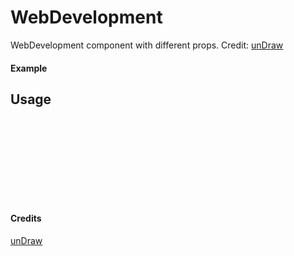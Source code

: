 
<Meta of={WebDevelopment} title="unDraw/WebDevelopment" />

# WebDevelopment

WebDevelopment component with different props.
Credit: [unDraw](https://undraw.co/illustrations)

#### Example

<Canvas of={WebDevelopment.Primary} />

## Usage

```ts
import { WebDevelopment } from "yadl-ui";

const Example = () => {
  return (
      <WebDevelopment />
  );
};

export default Example;
```

#### Credits
[unDraw](https://undraw.co/illustrations)
